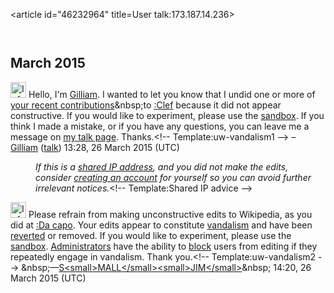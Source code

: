 <article id="46232964" title=User talk:173.187.14.236>
	<talkpage id="46232964" title="User talk:173.187.14.236">
== March 2015 ==
[[File:Information.svg|25px|alt=Information icon]] Hello, I'm [[User:Gilliam|Gilliam]]. I wanted to let you know that I undid one or more of [[Special:Contributions/173.187.14.236|your recent contributions]]&amp;nbsp;to [[:Clef]] because it did not appear constructive. If you would like to experiment, please use the [[WP:sandbox|sandbox]]. If you think I made a mistake, or if you have any questions, you can leave me a message on [[User_talk:Gilliam|my talk page]]. Thanks.&lt;!-- Template:uw-vandalism1 --&gt; – [[User:Gilliam|Gilliam]] ([[User talk:Gilliam|talk]]) 13:28, 26 March 2015 (UTC)
:''If this is a [[Network address translation|shared IP address]], and you did not make the edits, consider [[Wikipedia:Why create an account?|creating an account]] for yourself so you can avoid further irrelevant notices.''&lt;!-- Template:Shared IP advice --&gt;

[[File:Information orange.svg|25px|alt=Information icon|link=]] Please refrain from making unconstructive edits to Wikipedia, as you did at [[:Da capo]]. Your edits appear to constitute [[Wikipedia:Vandalism|vandalism]] and have been [[Help:Reverting|reverted]] or removed. If you would like to experiment, please use the [[Wikipedia:Sandbox|sandbox]]. [[Wikipedia:Administrators|Administrators]] have the ability to [[WP:BLOCK|block]] users from editing if they repeatedly engage in vandalism. Thank you.&lt;!-- Template:uw-vandalism2 --&gt; &amp;nbsp;—[[User:Smalljim|S&lt;small&gt;MALL&lt;/small&gt;]][[User talk:Smalljim#top|&lt;small&gt;JIM&lt;/small&gt;]]&amp;nbsp; 14:20, 26 March 2015 (UTC)
	</talkpage>
</article>